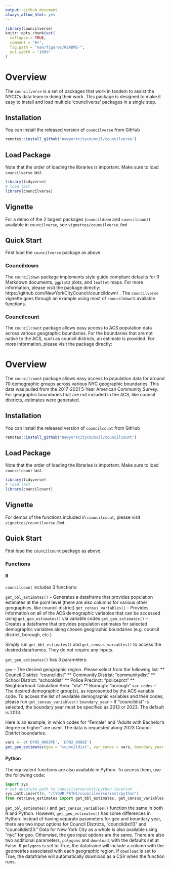 ```yaml
---
output: github_document
always_allow_html: yes
---
```


<!-- README.md is generated from README.Rmd. Please edit that file -->

```r
library(councilverse)
knitr::opts_chunk$set(
  collapse = TRUE,
  comment = "#>",
  fig.path = "man/figures/README-",
  out.width = "100%"
)
```

# Overview

The `councilverse` is a set of packages that work in tandem to assist the NYCC's data team in doing their work. This package is designed to make it easy to install and load multiple 'councilverse' packages in a single step.

## Installation

You can install the released version of `councilverse` from GitHub

``` r
remotes::install_github("newyorkcitycouncil/councilverse")
```

## Load Package

Note that the order of loading the libraries is important. Make sure to load `councilverse` last.

```r
library(tidyverse)
# load last
library(councilverse)
```

## Vignette

For a demo of the 2 largest packages (`councildown` and `councilcount`) available in `councilverse`, see `vignettes/councilverse.Rmd`

## Quick Start

First load the `councilverse` package as above.

### Councildown
The `councildown` package implements style guide compliant defaults for R Markdown documents, `ggplot2` plots, and `leaflet` maps. For more information, please visit the package directly: https://github.com/NewYorkCityCouncil/councildown/ . The `councilverse` vignette goes through an example using most of `councildown`'s available functions.

### Councilcount
The `councilcount` package allows easy access to ACS population data across various geographic boundaries. For the boundaries that are not native to the ACS, such as council districts, an estimate is provided. For more information, please visit the package directly:

# Overview

The `councilcount` package allows easy access to population data for around 70 demographic groups across various NYC geographic boundaries. This data was pulled from the 2017-2021 5-Year American Community Survey. For geographic boundaries that are not included in the ACS, like council districts, estimates were generated.

## Installation

You can install the released version of `councilcount` from GitHub

``` r
remotes::install_github("newyorkcitycouncil/councilcount")
```

## Load Package

Note that the order of loading the libraries is important. Make sure to
load `councilcount` last.

```r
library(tidyverse)
# load last
library(councilcount)
```

## Vignette

For demos of the functions included in `councilcount`, please visit `vignettes/councilverse.Rmd`.

## Quick Start

First load the `councilcount` package as above.

### Functions

#### R

`councilcount` includes 3 functions:

`get_bbl_estimates()` -- Generates a dataframe that provides population estimates at the point level (there are also columns for various other geographies, like council district)
`get_census_variables()` -- Provides information on all of the ACS demographic variables that can be accessed using `get_geo_estimates()` via variable codes
`get_geo_estimates()` -- Creates a dataframe that provides population estimates for selected demographic variables along chosen geographic boundaries (e.g. council district, borough, etc.)

Simply run `get_bbl_estimates()` and `get_census_variables()` to access the desired dataframes. They do not require any inputs.

`get_geo_estimates()` has 3 parameters: 

`geo` -- The desired geographic region. Please select from the following list: 
** Council Distrist: "councildist"
** Community Distrist: "communitydist"
** School District: "schooldist"
** Police Precinct: "policeprct"
** Neighborhood Tabulation Area: "nta" 
** Borough: "borough"
`var_codes` -- The desired demographic group(s), as represented by the ACS variable code. To access the list of available demographic variables and their codes, please run `get_census_variables()`
`boundary_year` -- If "councildist" is selected, the boundary year must be specified as 2013 or 2023. The default is 2013.

Here is an example, in which codes for "Female" and "Adults with Bachelor's degree or higher" are used. The data is requested along 2023 Council District boundaries.
``` r
vars <- c('DP05_0003PE', 'DP02_0068E')
get_geo_estimates(geo = "councildist", var_codes = vars, boundary_year = "2023") 
```

#### Python

The equivalent functions are also available in Python. To access them, use the following code:

``` Python
import sys
# set absolute path to councilverse/inst/python location
sys.path.insert(0, "/{YOUR PATH}/councilverse/inst/python")
from retrieve_estimates import get_bbl_estimates, get_census_variables, get_geo_estimates
```

`get_bbl_estimates()` and `get_census_variables()` function the same in both R and Python. However, `get_geo_estimates()` has some differences in Python. Instead of having separate parameters for geo and boundary year, there are two input options for Council Districts, "councildist13" and "councildist23." Data for New York City as a whole is also available using "nyc" for geo. Otherwise, the geo input options are the same. There are also two additional parameters, `polygons` and `download`, with the defaults set at False. If `polygons` is set to True, the dataframe will include a column with the geometries associated with each geographic region. If `download` is set to True, the dataframe will automatically download as a CSV when the function runs.


 
 





